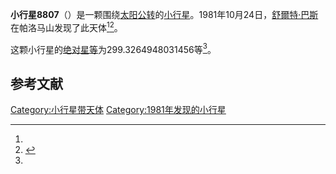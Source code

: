 {{Infobox planet
| bgcolour = #FFFFC0
| name = 8807
| symbol = 
| image = 
| caption = 
| discovery = yes
| discovery_ref = 
| discoverer = [[舒爾特·巴斯|舒爾特·巴斯]]
| discovery_site = [[帕洛马山|帕洛马山]] 
| discovered = 1981年10月24日
| designations = yes
| mp_name = 
| named_after = 
| alt_names = 1981 UD23/ 1981 WU2 / 1995 QV
| mp_category = [[主带小行星|主带小行星]]
| orbit_ref = <ref name="a">[http://ssd.jpl.nasa.gov/sbdb.cgi?sstr=8807 8807] {{Wayback|url=http://ssd.jpl.nasa.gov/sbdb.cgi?sstr=8807 |date=20110609195125 }}，小行星數據庫瀏覽器（JPL Small-Body Database Browser）－[[美国国家航空航天局|美国国家航空航天局]]喷气推进实验室</ref>
| epoch = 2456400.5 (2013年4月18日更新)
| aphelion = {{convert|2.553712913779954|AU|km|3|abbr=on|lk=out}}
| perihelion = {{convert|2.164813064890504|AU|km|3|abbr=on}}
| semimajor = {{convert|2.359262989335229|AU|km|3|abbr=on}}
| eccentricity = 0.082419775
| period = 1323.618898 [[日|日]]<br />3.62[[儒略年|儒略年]]
| avg_speed = 
| inclination = 3.322646902540293
| asc_node = 77.27960414545238
| mean_anomaly = 
| arg_peri = 299.3264948031456
| satellites = 
| physical_characteristics = yes
| dimensions = 
| mass = 
| density = 
| surface_grav = 
| escape_velocity = 
| sidereal_day = 
| axial_tilt = 
| pole_ecliptic_lat = 
| pole_ecliptic_lon = 
| albedo = 
| temperatures= 
| temp_name1 = 
| mean_temp_1 = 
| max_temp_1 = 
| temp_name2 = 
| max_temp_2 = 
| spectral_type = 
| abs_magnitude = 299.3264948031456
}}

'''小行星8807'''（{{lang-en|8807}}）是一颗围绕[[太阳|太阳]][[公转|公转]]的[[小行星|小行星]]。1981年10月24日，[[舒爾特·巴斯|舒爾特·巴斯]]在帕洛马山发现了此天体<ref name="a" /><ref>{{cite news|title=小行星列表|url=http://cfa-www.harvard.edu/iau/lists/NumberedMPs.txt|accessdate=2013-07-08|newspaper=哈佛大学|archive-date=2008-05-17|archive-url=https://web.archive.org/web/20080517010638/http://cfa-www.harvard.edu/iau/lists/NumberedMPs.txt|dead-url=no}}</ref>。

这颗小行星的[[绝对星等|绝对星等]]为299.3264948031456等<ref name="a" />。

==参考文献==
{{reflist}}
{{Minor Planet Number|[[小行星8806|小行星8806]]|[[小行星8808|小行星8808]]}}

{{小天体}}

[[Category:小行星带天体|Category:小行星带天体]]
[[Category:1981年发现的小行星|Category:1981年发现的小行星]]

{{asteroid-stub}}